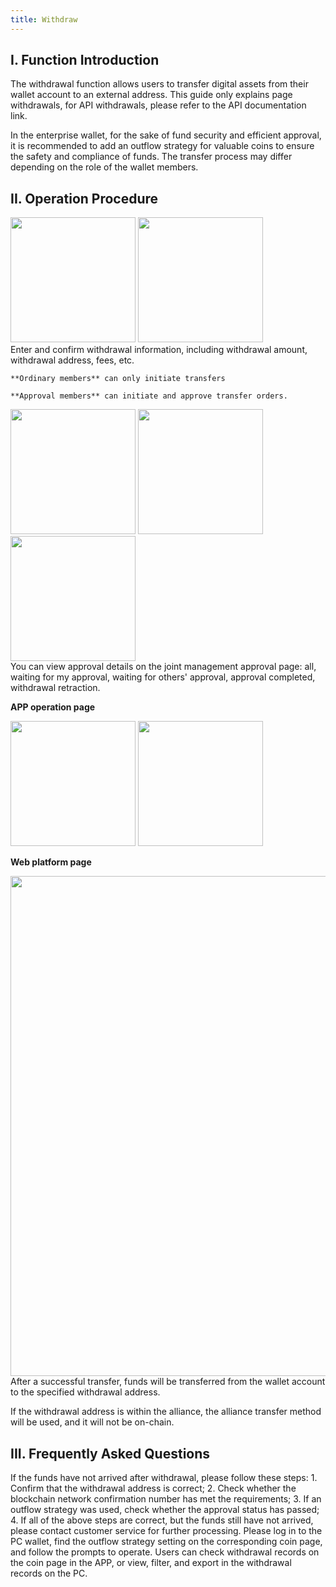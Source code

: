 ```yaml
---
title: Withdraw
---
```


## I. Function Introduction

The withdrawal function allows users to transfer digital assets from their wallet account to an external address. This guide only explains page withdrawals, for API withdrawals, please refer to the API documentation link.

In the enterprise wallet, for the sake of fund security and efficient approval, it is recommended to add an outflow strategy for valuable coins to ensure the safety and compliance of funds. The transfer process may differ depending on the role of the wallet members.

## II. Operation Procedure

<Steps>
<Step title="Select Wallet">
<div className="w-full flex items-center justify-center">
  <CardGroup cols={2}>
        <img src="/images/custody-guide/use3.png" width="200"/> 
        <img src="/images/custody-guide/transfer1en.png" width="200"/>
    </CardGroup>
</div>

</Step>
<Step title="Fill in and Confirm Transfer Information">
    Enter and confirm withdrawal information, including withdrawal amount, withdrawal address, fees, etc.

    **Ordinary members** can only initiate transfers    

    **Approval members** can initiate and approve transfer orders.

<div className="w-full flex items-center justify-center">
<CardGroup cols={3}>
    <img src="/images/custody-guide/transfer2en.png" width="200"/>
    <img src="/images/custody-guide/transfer3en.png" width="200"/>
    <img src="/images/custody-guide/transfer4en.png" width="200"/>
</CardGroup>
</div>


 </Step>

<Step title="Approval Process">
You can view approval details on the joint management approval page: all, waiting for my approval, waiting for others' approval, approval completed, withdrawal retraction.

**APP operation page**

<div className="w-full flex items-center justify-center">
<CardGroup cols={2}>
    <img src="/images/custody-guide/transfer8en.png" width="200"/>
    <img src="/images/custody-guide/transfer9en.png" width="200"/>
</CardGroup>
</div>


**Web platform page**
<div className="w-full flex items-center justify-center">
    <img src="/images/user-guide/截屏2025-07-03 15.42.36.png" width="800"/>
</div>

</Step>
<Step title="Transfer Success">
After a successful transfer, funds will be transferred from the wallet account to the specified withdrawal address.

If the withdrawal address is within the alliance, the alliance transfer method will be used, and it will not be on-chain.
</Step>
</Steps>

## III. Frequently Asked Questions

<Accordion title="What to do if the funds have not arrived after withdrawal?">
If the funds have not arrived after withdrawal, please follow these steps:
1. Confirm that the withdrawal address is correct;
2. Check whether the blockchain network confirmation number has met the requirements;
3. If an outflow strategy was used, check whether the approval status has passed;
4. If all of the above steps are correct, but the funds still have not arrived, please contact customer service for further processing.
</Accordion>
<Accordion title="How to add an outflow strategy?">
Please log in to the PC wallet, find the outflow strategy setting on the corresponding coin page, and follow the prompts to operate.
</Accordion>
<Accordion title="How to check withdrawal records?">
Users can check withdrawal records on the coin page in the APP, or view, filter, and export in the withdrawal records on the PC.
</Accordion>